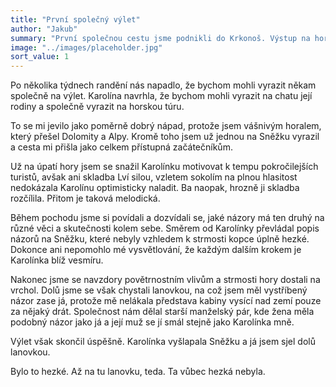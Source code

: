 ```yaml
---
title: "První společný výlet"
author: "Jakub"
summary: "První společnou cestu jsme podnikli do Krkonoš. Výstup na hory nebyl pro Karolínu až tak přitažlivý a už vůbec nepomáhalo vysvětlování, že každým dalším krokem je blíž vesmíru."
image: "../images/placeholder.jpg"
sort_value: 1
---
```


Po několika týdnech randění nás napadlo, že bychom mohli vyrazit někam společně na výlet. Karolína navrhla, že bychom mohli vyrazit na chatu její rodiny a společně vyrazit na horskou túru.

To se mi jevilo jako poměrně dobrý nápad, protože jsem vášnivým horalem, který přešel Dolomity a Alpy. Kromě toho jsem už jednou na Sněžku vyrazil a cesta mi přišla jako celkem přístupná začátečníkům.

Už na úpatí hory jsem se snažil Karolínku motivovat k tempu pokročilejších turistů, avšak ani skladba Lví silou, vzletem sokolím na plnou hlasitost nedokázala Karolínu optimisticky naladit. Ba naopak, hrozně ji skladba rozčílila. Přitom je taková melodická.

Během pochodu jsme si povídali a dozvídali se, jaké názory má ten druhý na různé věci a skutečnosti kolem sebe. Směrem od Karolínky převládal popis názorů na Sněžku, které nebyly vzhledem k strmosti kopce úplně hezké. Dokonce ani nepomohlo mé vysvětlování, že každým dalším krokem je Karolínka blíž vesmíru.

Nakonec jsme se navzdory povětrnostním vlivům a strmosti hory dostali na vrchol. Dolů jsme se však chystali lanovkou, na což jsem měl vystříbený názor zase já, protože mě nelákala představa kabiny vysící nad zemí pouze za nějaký drát. Společnost nám dělal starší manželský pár, kde žena měla podobný názor jako já a její muž se jí smál stejně jako Karolínka mně.

Výlet však skončil úspěšně. Karolínka vyšlapala Sněžku a já jsem sjel dolů lanovkou.

Bylo to hezké. Až na tu lanovku, teda. Ta vůbec hezká nebyla.
